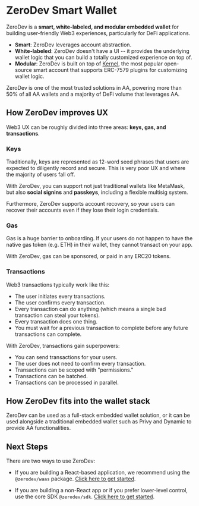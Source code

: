 # ZeroDev Smart Wallet

ZeroDev is a **smart, white-labeled, and modular embedded wallet** for building user-friendly Web3 experiences, particularly for DeFi applications.

- **Smart**: ZeroDev leverages account abstraction.
- **White-labeled**: ZeroDev doesn't have a UI -- it provides the underlying wallet logic that you can build a totally customized experience on top of.
- **Modular**: ZeroDev is built on top of [Kernel](https://github.com/zerodevapp/kernel), the most popular open-source smart account that supports ERC-7579 plugins for customizing wallet logic.

ZeroDev is one of the most trusted solutions in AA, powering more than 50% of all AA wallets and a majority of DeFi volume that leverages AA.

## How ZeroDev improves UX

Web3 UX can be roughly divided into three areas: **keys, gas, and transactions**.

### Keys

Traditionally, keys are represented as 12-word seed phrases that users are expected to diligently record and secure.  This is very poor UX and where the majority of users fall off.

With ZeroDev, you can support not just traditional wallets like MetaMask, but also **social signins** and **passkeys**, including a flexible multisig system.

Furthermore, ZeroDev supports account recovery, so your users can recover their accounts even if they lose their login credentials.

### Gas

Gas is a huge barrier to onboarding.  If your users do not happen to have the native gas token (e.g. ETH) in their wallet, they cannot transact on your app.

With ZeroDev, gas can be sponsored, or paid in any ERC20 tokens.

### Transactions

Web3 transactions typically work like this:

- The user initiates every transactions.
- The user confirms every transaction.
- Every transaction can do anything (which means a single bad transaction can steal your tokens).
- Every transaction does one thing.
- You must wait for a previous transaction to complete before any future transactions can complete.

With ZeroDev, transactions gain superpowers:

- You can send transactions for your users.
- The user does not need to confirm every transaction.
- Transactions can be scoped with "permissions."
- Transactions can be batched.
- Transactions can be processed in parallel.

## How ZeroDev fits into the wallet stack

ZeroDev can be used as a full-stack embedded wallet solution, or it can be used alongside a traditional embedded wallet such as Privy and Dynamic to provide AA functionalities.

## Next Steps

There are two ways to use ZeroDev:

- If you are building a React-based application, we recommend using the `@zerodev/waas` package.  [Click here to get started](/smart-wallet/quickstart-react).

- If you are building a non-React app or if you prefer lower-level control, use the core SDK `@zerodev/sdk`.  [Click here to get started](/smart-wallet/quickstart-core).
